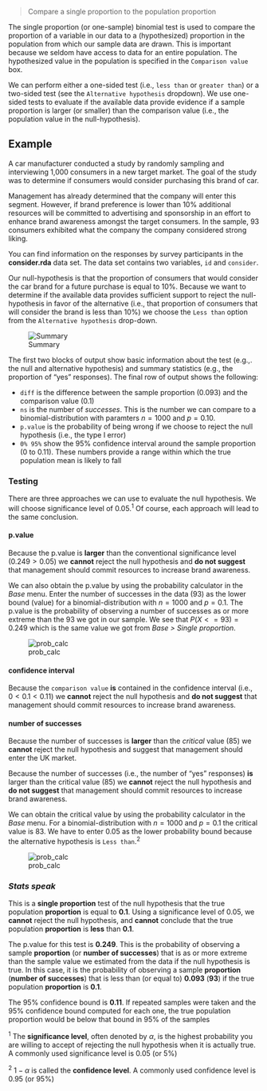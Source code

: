 > Compare a single proportion to the population proportion

The single proportion (or one-sample) binomial test is used to compare the proportion of a variable in our data to a (hypothesized) proportion in the population from which our sample data are drawn. This is important because we seldom have access to data for an entire population. The hypothesized value in the population is specified in the `Comparison value` box.

We can perform either a one-sided test (i.e., `less than` or `greater than`) or a two-sided test (see the `Alternative hypothesis` dropdown). We use one-sided tests to evaluate if the available data provide evidence if a sample proportion is larger (or smaller) than the comparison value (i.e., the population value in the null-hypothesis).

<!--
```r
nr <- 93
consider <-
	data.frame(
	  id = runif(2000, 1000, 4000) %>% round(0) %>% unique %>% .[1:1000],
	  consider = c(rep("yes",nr),rep("no",1000-nr)) %>% sample()
	)

save(consider, file = "~/Desktop/consider.rda")
```
-->

## Example

A car manufacturer conducted a study by randomly sampling and interviewing 1,000 consumers in a new target market. The goal of the study was to determine if consumers would consider purchasing this brand of car.

Management has already determined that the company will enter this segment. However, if brand preference is lower than 10% additional resources will be committed to advertising and sponsorship in an effort to enhance brand awareness amongst the target consumers. In the sample, 93 consumers exhibited what the company the company considered strong liking.

You can find information on the responses by survey participants in the **consider.rda** data set. The data set contains two variables, `id` and `consider`.

Our null-hypothesis is that the proportion of consumers that would consider the car brand for a future purchase is equal to 10%. Because we want to determine if the available data provides sufficient support to reject the null-hypothesis in favor of the alternative (i.e., that proportion of consumers that will consider the brand is less than 10%) we choose the `Less than` option from the `Alternative hypothesis` drop-down.

![Summary](figures_quant/single_proportion_summary.png)

The first two blocks of output show basic information about the test (e.g.,. the null and alternative hypothesis) and summary statistics (e.g., the proportion of "yes" responses). The final row of output shows the following:

* `diff` is the difference between the sample proportion (0.093) and the comparison value (0.1)
* `ns` is the number of _successes_. This is the number we can compare to a binomial-distribution with paramters $n = 1000$ and $p = 0.10$.
* `p.value` is the probability of being wrong if we choose to reject the null hypothesis (i.e., the type I error)
* `0% 95%` show the 95% confidence interval around the sample proportion (0 to 0.11). These numbers provide a range within which the true population mean is likely to fall

### Testing

There are three approaches we can use to evaluate the null hypothesis. We will choose significance level of 0.05.<sup>1</sup> Of course, each approach will lead to the same conclusion.

#### p.value

Because the p.value is **larger** than the conventional significance level ($0.249 > 0.05$) we **cannot** reject the null hypothesis and **do not suggest** that management should commit resources to increase brand awareness.

We can also obtain the p.value by using the probability calculator in the _Base_ menu. Enter the number of successes in the data (93) as the lower bound (value) for a binomial-distribution with $n = 1000$ and $p = 0.1$. The p.value is the probability of observing a number of successes as or more extreme than the 93 we got in our sample. We see that $P(X <= 93) = 0.249$ which is the same value we got from _Base > Single proportion_.

![prob_calc](figures_quant/single_proportion_prob_calc_v.png)

#### confidence interval

Because the `comparison value` **is** contained in the confidence interval (i.e., $0 < 0.1 < 0.11$) we **cannot** reject the null hypothesis and **do not suggest** that management should commit resources to increase brand awareness.

#### number of successes

Because the number of successes is **larger** than the _critical_ value (85) we **cannot** reject the null hypothesis and suggest that management should enter the UK market.

Because the number of successes (i.e., the number of "yes" responses) **is** larger than the critical value (85) we **cannot** reject the null hypothesis and **do not suggest** that management should commit resources to increase brand awareness.

We can obtain the critical value by using the probability calculator in the _Base_ menu. For a binomial-distribution with $n = 1000$ and $p = 0.1$ the critical value is 83. We have to enter 0.05 as the lower probability bound because the alternative hypothesis is `Less than`.<sup>2</sup>

![prob_calc](figures_quant/single_proportion_prob_calc_p.png)

<!--
In addition to the numerical output provided in the _Summary_ tab we can visualize the data in the _Plot_ tab. The settings in the side-panel are the same as before. The black lines in the histogram show the sample mean (solid) and the confidence interval around the sample mean (dashed). The red line shows the comparison value (i.e., unit sales under the null-hypothesis). Because the red line does **not** fall within the confidence interval (1897 to Inf.) we reject the null-hypothesis in favor of the alternative.

![Plot](figures_quant/single_proportion_plot.png)
-->

### _Stats speak_

This is a **single proportion** test of the null hypothesis that the true population **proportion** is equal to **0.1**. Using a significance level of 0.05, we **cannot** reject the null hypothesis, and **cannot** conclude that the true population **proportion** is **less** than **0.1**.

The p.value for this test is **0.249**. This is the probability of observing a sample **proportion** (or **number of successes**) that is as or more extreme than the sample value we estimated from the data if the null hypothesis is true. In this case, it is the probability of observing a sample **proportion** (**number of successes**) that is less than (or equal to) **0.093** (**93**) if the true population **proportion** is **0.1**.

The 95% confidence bound is **0.11**. If repeated samples were taken and the 95% confidence bound computed for each one, the true population proportion would be below that bound in 95% of the samples

<sup>1</sup> The **significance level**, often denoted by $\alpha$, is the highest probability you are willing to accept of rejecting the null hypothesis when it is actually true. A commonly used significance level is 0.05 (or 5%)

<sup>2</sup> $1 - \alpha$ is called the **confidence level**. A commonly used confidence level is 0.95 (or 95%)

<!--
To be more precise, if repeated samples were taken and the 95% confidence interval was computed for each sample, 95% of the intervals would contain the true population mean
-->
